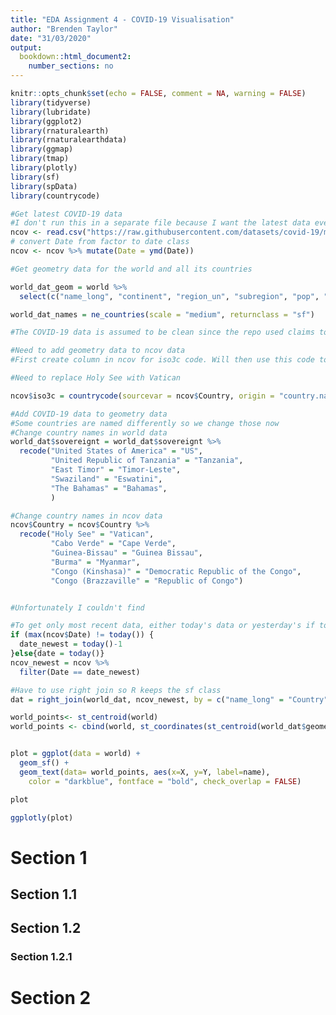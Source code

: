 ```yaml
---
title: "EDA Assignment 4 - COVID-19 Visualisation"
author: "Brenden Taylor"
date: "31/03/2020"
output: 
  bookdown::html_document2:
    number_sections: no
---
```


```r
knitr::opts_chunk$set(echo = FALSE, comment = NA, warning = FALSE)
library(tidyverse)
library(lubridate)
library(ggplot2)
library(rnaturalearth)
library(rnaturalearthdata)
library(ggmap)
library(tmap)
library(plotly)
library(sf)
library(spData)
library(countrycode)
```

```r
#Get latest COVID-19 data
#I don't run this in a separate file because I want the latest data every time the file is knit
ncov <- read.csv("https://raw.githubusercontent.com/datasets/covid-19/master/data/countries-aggregated.csv")
# convert Date from factor to date class
ncov <- ncov %>% mutate(Date = ymd(Date))

#Get geometry data for the world and all its countries

world_dat_geom = world %>%
  select(c("name_long", "continent", "region_un", "subregion", "pop", "geom"))

world_dat_names = ne_countries(scale = "medium", returnclass = "sf")
```

```r
#The COVID-19 data is assumed to be clean since the repo used claims to be the cleaned version of data from John's Hopkins. So no structural checks, NA checks etc. are done at this stage.
```

```r
#Need to add geometry data to ncov data
#First create column in ncov for iso3c code. Will then use this code to join geometry data

#Need to replace Holy See with Vatican

ncov$iso3c = countrycode(sourcevar = ncov$Country, origin = "country.name", destination = "wb")
```

```r
#Add COVID-19 data to geometry data
#Some countries are named differently so we change those now
#Change country names in world data
world_dat$sovereignt = world_dat$sovereignt %>%
  recode("United States of America" = "US",
         "United Republic of Tanzania" = "Tanzania",
         "East Timor" = "Timor-Leste",
         "Swaziland" = "Eswatini",
         "The Bahamas" = "Bahamas",
         )

#Change country names in ncov data
ncov$Country = ncov$Country %>%
  recode("Holy See" = "Vatican",
         "Cabo Verde" = "Cape Verde",
         "Guinea-Bissau" = "Guinea Bissau",
         "Burma" = "Myanmar",
         "Congo (Kinshasa)" = "Democratic Republic of the Congo",
         "Congo (Brazzaville" = "Republic of Congo")


#Unfortunately I couldn't find 

```

```r
#To get only most recent data, either today's data or yesterday's if today's isn't up yet
if (max(ncov$Date) != today()) {
  date_newest = today()-1
}else{date = today()}
ncov_newest = ncov %>%
  filter(Date == date_newest)
```

```r
#Have to use right join so R keeps the sf class
dat = right_join(world_dat, ncov_newest, by = c("name_long" = "Country"))
```

```r
world_points<- st_centroid(world)
world_points <- cbind(world, st_coordinates(st_centroid(world_dat$geometry)))


plot = ggplot(data = world) +
  geom_sf() +
  geom_text(data= world_points, aes(x=X, y=Y, label=name),
    color = "darkblue", fontface = "bold", check_overlap = FALSE)

plot

ggplotly(plot)
```

# Section 1

## Section 1.1

## Section 1.2

### Section 1.2.1

# Section 2